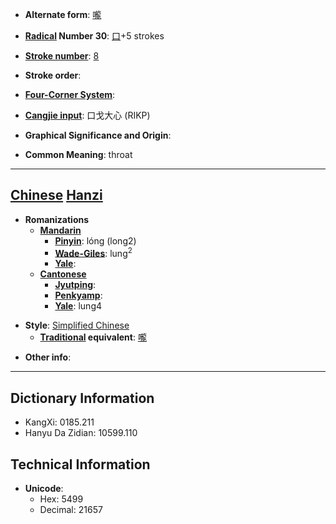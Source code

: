 * '''Alternate form''': [[嚨]]

* '''[[Wiktionary:Chinese radical index| Radical]] Number 30''': [[Wiktionary:Chinese radical index 口|口]]+5 strokes

* '''[[Wiktionary:Chinese total strokes index|Stroke number]]''': [[Wiktionary:Chinese total strokes index 8|8]]

* '''Stroke order''': 

* '''[[Wiktionary:Chinese four corner index|Four-Corner System]]''': 

* '''[[Wiktionary:Chinese Cangjie index|Cangjie input]]''': 口戈大心 (RIKP)

* '''Graphical Significance and Origin''': 

* '''Common Meaning''': throat

----

== [[Chinese]] [[Hanzi]] ==

* '''Romanizations'''
** '''[[Mandarin]]'''
*** '''[[Pinyin]]''': lóng (long2)
*** '''[[Wade-Giles]]''': lung<sup>2</sup>
*** '''[[Yale]]''': 
** '''[[Cantonese]]'''
*** '''[[Jyutping]]''':
*** '''[[Penkyamp]]''': 
*** '''[[Yale]]''': lung4

* '''Style''': [[Simplified Chinese]] 
** '''[[Traditional Chinese|Traditional]] equivalent''': [[嚨]]

* '''Other info''': 

----

== Dictionary Information ==

* KangXi: 0185.211
* Hanyu Da Zidian: 10599.110

== Technical Information ==

* '''Unicode''':
** Hex: 5499
** Decimal: 21657